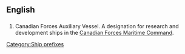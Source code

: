 {{wikipedia|Ship prefix}}
==English==

==={{initialism}}===
{{en-initialism}}
# Canadian Forces Auxiliary Vessel. A designation for research and development ships in the [[w:Canadian Forces Maritime Command|Canadian Forces Maritime Command]].

[[Category:Ship prefixes]]